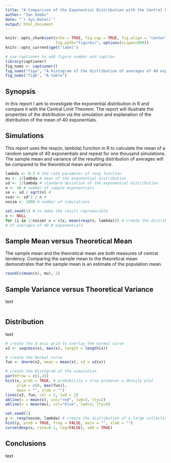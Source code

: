 ```yaml
---
title: "A Comparison of the Exponential Distribution with the Central Limit Theorem"
author: "Ian Dobbs"
date: "`r Sys.Date()`"
output: html_document
---
```


```r
knitr::opts_chunk$set(echo = TRUE, fig.cap = TRUE, fig.align = "center",
                      fig.path="figures/", options(scipen=999))
knitr::opts_current$get('label')
```
```r
# use captioner to add figure number and caption
library(captioner)
fig_nums <- captioner()
fig_nums("figa", "A histogram of the distribution of averages of 40 exponentials over 1000 simulations. Fitted with a normal curve")
fig_nums("figb", "A table")
```
## Synopsis

In this report I aim to investigate the exponential distribution in R and compare it with the Central Limit Theorem. The report will illustrate the properties of the distribution via the simulation and explanation of the distribution of the mean of 40 exponentials.

## Simulations

This report uses the rexp(n, lambda) function in R to calculate the mean of a random sample of 40 exponentials and repeat for one thousand simulations. The sample mean and variance of the resulting distribution of averages will be compared to the theoretical mean and variance.
```r
lambda <- 0.2 # the rate parameter of rexp function
mu <- 1/lambda # mean of the exponential distribution
sd <- 1/lambda # standard deviation of the exponential distribution
n <- 40 # number of sample exponentials
se <- sd / sqrt(n) # 
svar <- sd^2 / n # 
nosim <- 1000 # number of simulations

set.seed(1) # to make the result reproducible
x <- NULL
for (i in 1:nosim) x = c(x, mean(rexp(n, lambda))) # create the distribution of a large collection (1000)
# of averages of 40 # exponentials
```

## Sample Mean versus Theoretical Mean

 The sample mean and the theoretical mean are both measures of central tendency. Comparing the sample mean to the theoretical mean demonstrates that the sample mean is an estimate of the population mean.
```r
round(c(mean(x), mu), 2)
```

## Sample Variance versus Theoretical Variance

text
```r

```

## Distribution

text
```r
# create the X-axis grid to overlay the normal curve
x2 <- seq(min(x), max(x), length = length(x))

# create the Normal curve
fun <- dnorm(x2, mean = mean(x), sd = sd(x))

# create the Histogram of the simulation
par(mfrow = c(1,2))
hist(x, prob = TRUE, # probability = true produces a density plot 
     ylim = c(0, max(fun)),
     main = "", xlab = "")
lines(x2, fun, col = 2, lwd = 2)
abline(v = mean(x), col="red", lwd=3, lty=2)
abline(v = mean(mu), col="blue", lwd=3, lty=5)

set.seed(1)
y <- rexp(nosim, lambda) # create the distribution of a large collection (1000) of random exponentials
hist(y, prob = TRUE, freq = FALSE, main = "", xlab = "")
curve(dexp(x, rate=0.2, log=FALSE), add = TRUE)
```

## Conclusions

text
